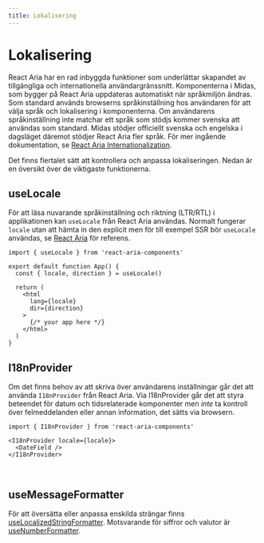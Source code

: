 ```yaml
---
title: Lokalisering
---
```



# Lokalisering

React Aria har en rad inbyggda funktioner som underlättar skapandet av tillgängliga
och internationella användargränssnitt. Komponenterna i Midas, som bygger på React Aria
uppdateras automatiskt när språkmiljön ändras. Som standard används browserns språkinställning hos användaren för att välja språk och lokalisering i komponenterna.
Om användarens språkinställning inte matchar ett språk som stödjs kommer svenska att användas som standard. Midas stödjer officiellt svenska och engelska i dagsläget däremot stödjer React Aria fler språk. För mer ingående dokumentation,
se [React Aria Internationalization](https://react-spectrum.adobe.com/react-aria/internationalization.html).

Det finns flertalet sätt att kontrollera och anpassa lokaliseringen. Nedan är en översikt över de viktigaste funktionerna.

## useLocale

För att läsa nuvarande språkinställning och riktning (LTR/RTL) i applikationen kan `useLocale` från React Aria användas. Normalt fungerar `locale` utan att hämta in den explicit men för till
exempel SSR bör `useLocale` användas, se [React Aria](https://react-spectrum.adobe.com/react-aria/internationalization.html) för referens.

```tsx
import { useLocale } from 'react-aria-components'

export default function App() {
  const { locale, direction } = useLocale()

  return (
    <html
      lang={locale}
      dir={direction}
    >
      {/* your app here */}
    </html>
  )
}
```

<LocaleExample />

## I18nProvider

Om det finns behov av att skriva över användarens inställningar går det att använda `I18nProvider` från React Aria.
Via I18nProvider går det att styra beteendet för datum och tidsrelaterade komponenter men _inte_ ta kontroll över felmeddelanden
eller annan information, det sätts via browsern.

```tsx
import { I18nProvider } from 'react-aria-components'
```

```tsx
<I18nProvider locale={locale}>
  <DateField />
</I18nProvider>
```

<I18nExample />
<br />
<ErrorMessageExample />

## useMessageFormatter

För att översätta eller anpassa enskilda strängar finns [useLocalizedStringFormatter](https://github.com/adobe/react-spectrum/blob/main/packages/%40react-aria/i18n/src/useLocalizedStringFormatter.ts).
Motsvarande för siffror och valutor är [useNumberFormatter](https://react-spectrum.adobe.com/react-aria/useNumberFormatter.html).
